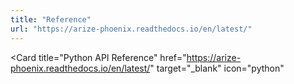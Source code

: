 ```yaml
---
title: "Reference"
url: "https://arize-phoenix.readthedocs.io/en/latest/"
---
```


<Card 
  title="Python API Reference"
  href="https://arize-phoenix.readthedocs.io/en/latest/"
  target="_blank"
  icon="python"
>
</Card>
